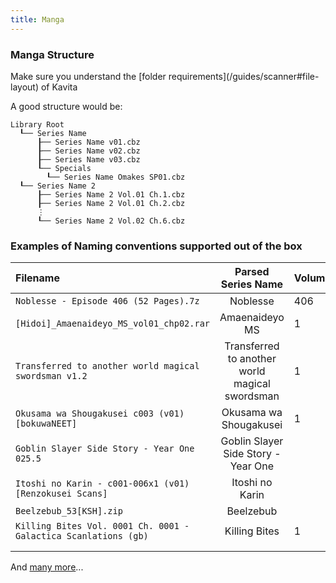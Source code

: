 ```yaml
---
title: Manga
---
```



### Manga Structure
<Callout type="info">
	 Make sure you understand the [folder requirements](/guides/scanner#file-layout) of Kavita
</Callout>


A good structure would be:
```
Library Root
  ┖── Series Name
      ┠── Series Name v01.cbz
      ┠── Series Name v02.cbz
      ┠── Series Name v03.cbz
      ┖── Specials
        ┖── Series Name Omakes SP01.cbz
  ┖── Series Name 2
      ┠── Series Name 2 Vol.01 Ch.1.cbz
      ┠── Series Name 2 Vol.01 Ch.2.cbz
      ⋮
      ┖── Series Name 2 Vol.02 Ch.6.cbz
```

### Examples of Naming conventions supported out of the box

| Filename                                                        |               Parsed Series Name               | Volume | Chapter |
|:----------------------------------------------------------------|:----------------------------------------------:|:-------|:--------|
| `Noblesse - Episode 406 (52 Pages).7z`                          |                    Noblesse                    | 406    |         |
| `[Hidoi]_Amaenaideyo_MS_vol01_chp02.rar`                        |                 Amaenaideyo MS                 | 1      | 2       |
| `Transferred to another world magical swordsman v1.2`           | Transferred to another world magical swordsman | 1      | 2       |
| `Okusama wa Shougakusei c003 (v01) [bokuwaNEET]`                |             Okusama wa Shougakusei             | 1      | 3       |
| `Goblin Slayer Side Story - Year One 025.5`                     |      Goblin Slayer Side Story - Year One       |        | 25.5    |
| `Itoshi no Karin - c001-006x1 (v01) [Renzokusei Scans]`         |                Itoshi no Karin                 |        | 1-6     |
| `Beelzebub_53[KSH].zip`                                         |                   Beelzebub                    |        | 53      |
| `Killing Bites Vol. 0001 Ch. 0001 - Galactica Scanlations (gb)` |                 Killing Bites                  | 1      | 1       |
|                                                                 |                                                |        |         |
|                                                                 |                                                |        |         |
And [many more](https://github.com/Kareadita/Kavita/blob/develop/API.Tests/Parsing/MangaParsingTests.cs)...
